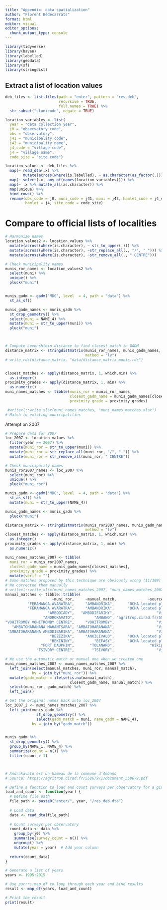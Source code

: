 ```yaml
---
title: "Appendix: data spatialization"
author: "Florent Bédécarrats"
format: html
editor: visual
editor_options: 
  chunk_output_type: console
---
```


```r
library(tidyverse)
library(haven)
library(labelled)
library(geodata)
library(sf)
library(stringdist)
```

## Extract a list of location values

```r
deb_files <- list.files(path = "enter", pattern = "res_deb", 
                        recursive = TRUE, 
                        full.names = TRUE) %>%
  str_subset("stunicode", negate = TRUE) 

location_variables <- list(
  year = "data collection year",
  j0 = "observatory code",
  obs = "observatory",
  j41 = "municipality code",
  j42 = "municipality name",
  j4_code = "village code",
  j4 = "village name",
  code_site = "site code")

location_values <- deb_files %>%
  map(~ read_dta(.x) %>%
        mutate(across(where(is.labelled), ~ as.character(as_factor(.))))) %>%
  map(~ select(.x, any_of(names(location_variables)))) %>%
  map(~ .x %>% mutate_all(as.character)) %>%
  map(unique) %>%
  bind_rows() %>%
  rename(obs_code = j0, muni_code = j41, muni = j42, hamlet_code = j4_code,
         hamlet = j4, site_code = code_site)
```

# Compare to official lists of localities

```r

# Harmonize names
location_values2 <- location_values %>%
  mutate(across(where(is.character), ~ str_to_upper(.))) %>%
  mutate(across(where(is.character), ~str_replace_all(., "/", " "))) %>%
  mutate(across(where(is.character), ~str_remove_all(., " CENTRE")))

# Check municipality names
munis_ror_names <- location_values2 %>%
  select(muni) %>%
  unique() %>%
  pluck("muni")


munis_gadm <- gadm("MDG", level  = 4, path = "data") %>%
  st_as_sf()

munis_gadm_names <- munis_gadm %>%
  st_drop_geometry() %>%
  select(muni = NAME_4) %>%
  mutate(muni = str_to_upper(muni)) %>%
  pluck("muni")



# Compute Levenshtein distance to find closest match in GADM
distance_matrix <- stringdistmatrix(munis_ror_names, munis_gadm_names, 
                                    method = "lv")
# write_rds(distance_matrix, "data/distance_matrix_munis.rds")


closest_matches <- apply(distance_matrix, 1, which.min) %>%
  as.integer()
proximity_grades <- apply(distance_matrix, 1, min) %>%
  as.numeric()
muni_names_matches <- tibble(munis_ror = munis_ror_names,
                             closest_gadm_name = munis_gadm_names[closest_matches],
                             proximity_grade = proximity_grades)

 #writexl::write_xlsx(muni_names_matches, "muni_names_matches.xlsx")
# Match to existing municipalities
```


Attempt on 2007
```r
# Prepare data for 2007
loc_2007 <- location_values %>%
  filter(year == 2007) %>%
  mutate(muni_ror = str_to_upper(muni)) %>%
  mutate(muni_ror = str_replace_all(muni_ror, "/", " ")) %>%
  mutate(muni_ror = str_remove_all(muni_ror, " CENTRE"))

# Check municipality names
munis_ror2007_names <- loc_2007 %>%
  select(muni_ror) %>%
  unique() %>%
  pluck("muni_ror")

munis_gadm <- gadm("MDG", level  = 4, path = "data") %>%
  st_as_sf() %>%
  mutate(muni = str_to_upper(NAME_4))

munis_gadm_names <- munis_gadm %>%
  pluck("muni")

distance_matrix <- stringdistmatrix(munis_ror2007_names, munis_gadm_names, 
                                    method = "lv")
closest_matches <- apply(distance_matrix, 1, which.min) %>%
  as.integer()
proximity_grades <- apply(distance_matrix, 1, min) %>%
  as.numeric()

muni_names_matches_2007 <- tibble(
  muni_ror = munis_ror2007_names,
  closest_gadm_name = munis_gadm_names[closest_matches],
  proximity_grade = proximity_grades) %>%
  mutate(verif = "")
# Some matches proposed by this technique are obviously wrong (11/109)
# We corrected them manually
# writexl::write_xlsx(muni_names_matches_2007, "muni_names_matches_2007.xlsx")
manual_matches <- tibble::tribble(
                     ~muni_ror,     ~manual_match,              ~source_match,
          "FERAMANGA-AVARATRA",     "AMBANDRIKA",      "OCHA located places",
          "FERAMANGA AVARATRA",     "AMBANDRIKA",      "OCHA located places",
                   "AMBODIADY",   "AMBODIFARIHY",                   "Visual",
                 "ANDROKAVATO",         "AMBANO", "agritrop.cirad.fr/558679",
"VOHITROMBY VOHITROMBY CENTRE",     "VOHITROMBY",                   "Visual",
   "AMBATOHARANANA MAHANTSARA", "AMBATOHARANANA",                   "Visual",
 "AMBATOHARANANA AMBODIBARIKA", "AMBATOHARANANA",                   "Visual",
                    "BEZEZIKA",     "ANKILIVALO",      "OCHA located places",
                    "BEKININY",         "BEFASY",      "OCHA located places",
                "FORT DAUPHIN",       "TOLANARO",                "Wikipedia",
              "TSIVORY CENTRE",        "TSIVORY",                   "Visual")

# We use the automatic match or manual one when we created one
muni_names_matches_2007 <- muni_names_matches_2007 %>%
  left_join(select(manual_matches, muni_ror, manual_match),
            by = join_by("muni_ror")) %>%
  mutate(gadm_match = ifelse(is.na(manual_match), 
                             closest_gadm_name, manual_match)) %>%
  select(muni_ror, gadm_match) %>%
  left_join()

# Get the original names back into loc_2007
loc_2007_2 <- muni_names_matches_2007 %>%
  left_join(munis_gadm %>%
              st_drop_geometry() %>%
              select(gadm_match = muni, name_gadm = NAME_4),
            by = join_by("gadm_match")) 


munis_gadm %>%
  st_drop_geometry() %>%
  group_by(NAME_1, NAME_4) %>%
  summarize(count = n()) %>%
  filter(count > 1)



# Andrakavato est un hameau de la commune d'Ambano
# Source: https://agritrop.cirad.fr/558679/1/document_558679.pdf
```


```r
# Define a function to load and count surveys per observatory for a given year
load_and_count <- function(year) {
  # Define file path
  file_path <- paste0("enter/", year, "/res_deb.dta")
  
  # Load data
  data <- read_dta(file_path)
  
  # Count surveys per observatory
  count_data <- data %>%
    group_by(j0) %>%
    summarise(survey_count = n()) %>%
    ungroup() %>%
    mutate(year = year)  # Add year column
  
  return(count_data)
}

# Generate a list of years
years <- 1995:2015

# Use purrr::map_df to loop through each year and bind results
result <- map_df(years, load_and_count)

# Print the result
print(result)
```




